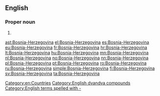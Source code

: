 ==English==

===Proper noun===
{{en-proper noun}}

# {{alternative form of|Bosnia and Herzegovina}}

[[Category:en:Countries]]
[[Category:English dvandva compounds]]
[[Category:English terms spelled with -]]

[[ast:Bosnia-Herzegovina]]
[[el:Bosnia-Herzegovina]]
[[es:Bosnia-Herzegovina]]
[[eu:Bosnia-Herzegovina]]
[[fr:Bosnia-Herzegovina]]
[[hr:Bosnia-Herzegovina]]
[[lt:Bosnia-Herzegovina]]
[[hu:Bosnia-Herzegovina]]
[[mn:Bosnia-Herzegovina]]
[[nl:Bosnia-Herzegovina]]
[[no:Bosnia-Herzegovina]]
[[nn:Bosnia-Herzegovina]]
[[pl:Bosnia-Herzegovina]]
[[pt:Bosnia-Herzegovina]]
[[ro:Bosnia-Herzegovina]]
[[ru:Bosnia-Herzegovina]]
[[simple:Bosnia-Herzegovina]]
[[fi:Bosnia-Herzegovina]]
[[sv:Bosnia-Herzegovina]]
[[ta:Bosnia-Herzegovina]]
